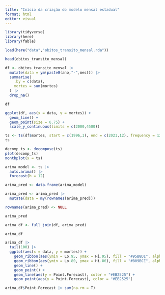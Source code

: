 ```yaml
---
title: "Início da criação do modelo mensal estadual"
format: html
editor: visual
---
```


```r
library(tidyverse)
library(here)
library(fable)
```

```r
load(here("data","obitos_transito_mensal.rda"))
```

```r
head(obitos_transito_mensal)
```

```r
df <- obitos_transito_mensal |> 
  mutate(data = ym(paste0(ano,"-",mes))) |> 
  summarise(
    .by = c(data),
    mortes = sum(mortes)
  ) |> 
  drop_na()

df
```

```r
ggplot(df, aes(x = data, y = mortes)) + 
  geom_line() +
  geom_point(size = 0.75) +
  scale_y_continuous(limits = c(2000,4500))
```

```r
ts <- ts(df$mortes, start = c(1996,1), end = c(2021,12), frequency = 12)
ts
```

```r
decomp_ts <- decompose(ts)
plot(decomp_ts)
monthplot(x = ts)
```

```r
arima_model <- ts |> 
  auto.arima() |> 
  forecast(h = 12)
```

```r
arima_pred <- data.frame(arima_model)

arima_pred <- arima_pred |> 
  mutate(data = my(rownames(arima_pred)))

rownames(arima_pred) <- NULL

arima_pred
```

```r
arima_df <- full_join(df, arima_pred)

arima_df
```

```r
arima_df |> 
  tail(100) |> 
  ggplot(aes(x = data, y = mortes)) +
    geom_ribbon(aes(ymin = Lo.95, ymax = Hi.95), fill = "#95B8D1", alpha = 0.5) +
    geom_ribbon(aes(ymin = Lo.80, ymax = Hi.80), fill = "#809BCE", alpha = 0.5) +
    geom_line() + 
    geom_point() +
    geom_line(aes(y = Point.Forecast), color = "#EB2525") +
    geom_point(aes(y = Point.Forecast), color = "#EB2525")
```

```r
arima_df$Point.Forecast |> sum(na.rm = T)
```

